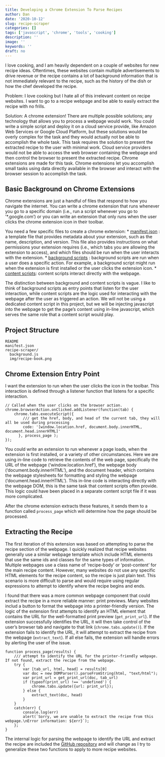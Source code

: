 ```yaml
---
title: Developing a Chrome Extension To Parse Recipes
author: Dan
date: '2020-10-12'
slug: recipe-scraper
categories: []
tags: ['javascript', 'chrome', 'tools', 'cooking']
description: ''
image: ''
keywords: ''
draft: no
---
```


I love cooking, and I am heavily dependent on a couple of websites for new recipe ideas. Oftentimes, these websites
contain multiple advertisements to drive revenue or the recipe contains a lot of background information that is not immediately relevant to the recipe, such as the history of the dish or how the chef developed the recipe. 

Problem: I love cooking but I hate all of this irrelevant content on recipe websites. I want to go to a recipe webpage and be able to easily extract the recipe with no frills. 

Solution: A chrome extension! There are multiple possible solutions; any technology that allows you to process a webpage would work. You could write a simple script and deploy it on a cloud service provide, like Amazon Web Services or Google Cloud Platform, but these solutions would be overly complex for the task and they would actually not be able to accomplish the whole task. This task requires the solution to present the extracted recipe to the user with minimal work. Cloud service providers would not be able to access the web browser containing the webpage and then control the browser to present the extracted recipe. Chrome extensions are made for this task. Chrome extensions let you accomplish small tasks using data directly available in the browser and interact with the browser session to accomplish the task.

## Basic Background on Chrome Extensions

Chrome extensions are just a handful of files that respond to how you navigate the internet. You can write a chrome extension that runs whenever you go to a specific domain (i.e., run a script whenever you go to '*.google.com') or you can write an extension that only runs when the user clicks the chrome extension icon in their toolbar.

You need a few specific files to create a chrome extension:
* [manifest.json](https://developer.chrome.com/extensions/manifest) : a template file that provides metadata about your extension, such as the name, description, and version. This file also provides instructions on what permissions your extension requires (i.e., which tabs you are allowing the extension to access), and which files should be run when the user interacts with the extension.
* [background scripts](https://developer.chrome.com/extensions/background_pages) : background scripts are run when a user does a specific action. For example, a background script might run when the extension is first installed or the user clicks the extension icon.
* [content scripts](https://developer.chrome.com/extensions/content_scripts): content scripts interact directly with the webpage. 

The distinction between background and content scripts is vague. I like to think of background scripts as entry points that listen for the user interaction, while content scripts are the logic used for interacting with the webpage after the user as triggered an action. We will not be using a dedicated content script in this project, but we will be injecting javascript into the webpage to get the page's content using in-line javascript, which serves the same role that a content script would play.

## Project Structure

```
README
manifest.json
recipe-scraper/ 
  background.js
  img/recipe-book.png
```

## Chrome Extension Entry Point

I want the extension to run when the user clicks the icon in the toolbar. This interaction is defined through a listener function that listens for a specific interaction. 

```
// Called when the user clicks on the browser action.
chrome.browserAction.onClicked.addListener(function(tab) {
    chrome.tabs.executeScript({
        /// get the href, body, and head of the current tab, they will all be used during processing
        code: '[window.location.href, document.body.innerHTML, document.head.innerHTML]'
      }, process_page );
});
```

You could write an extension to run whenever a page loads, when the extension is first installed, or a variety of other circumstances. Here we are using in-line code to retrieve the contents of the web page, specifically the URL of the webpage ('window.location.href'), the webpage body ('document.body.innerHTML'), and the document header, which contains the webpage stylesheets for formatting and styling the webpage ('document.head.innerHTML'). This in-line code is interacting directly with the webpage DOM, this is the same task that content scripts often provide. This logic could have been placed in a separate content script file if it was more complicated.

After the chrome extension extracts these features, it sends them to a function called `process_page` which will determine how the page should be processed. 

## Extracting the Recipe

The first iteration of this extension was based on attempting to parse the recipe section of the webpage. I quickly realized that recipe websites generally use a similar webpage template which include HTML elements that use the same ids and classes for the same types of information. Multiple webpages use a class name of 'recipe-body' or 'post-content' for the main recipe content. However, many websites do not use any specific HTML elements for the recipe content, so the recipe is just plain text. This scenario is more difficult to parse and would require using regular expressions to attempt to identify where the recipe begins and ends. 

I found that there was a more common webpage component that could extract the recipe in a more reliable manner: print previews. Many websites includ a button to format the webpage into a printer-friendly version. The logic of the extension first attempts to identify an HTML element that contains the URL for the well-formatted print preview (`get_print_url`). If the extension successfully identifies the URL, it will then take control of the user's browser tab and navigate to that link (`chrome.tabs.update()`). If the extension fails to identify the URL, it will attempt to extract the recipe from the webpage (`extract_text`). If all else fails, the extension will handle errors by alerting the user of the issue. 

```
function process_page(results) {
    /// attempt to identify the URL for the printer-friendly webpage. If not found, extract the recipe from the webpage.
    try {
        var [tab_url, html, head] = results[0]
        var doc = new DOMParser().parseFromString(html, "text/html");
        var print_url = get_print_url(doc, tab_url)
        if (typeof(print_url) !== 'undefined') {
            chrome.tabs.update({url: print_url});
        } else {
            extract_text(doc, head)
        }
    }
    catch(err) {
        console.log(err)
        alert(`Sorry, we are unable to extract the recipe from this webpage.\nError information: ${err}`);
    };
}
```

The internal logic for parsing the webpage to identify the URL and extract the recipe are included the [GitHub repository](https://github.com/danbernstein/recipe-scraper) and will change as I try to generalize these two functions to apply to more recipe websites. 






